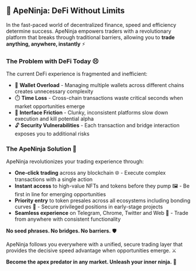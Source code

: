 ## 🥷 ApeNinja: DeFi Without Limits

In the fast-paced world of decentralized finance, speed and efficiency determine success. ApeNinja empowers traders with a revolutionary platform that breaks through traditional barriers, allowing you to **trade anything, anywhere, instantly** ⚡

### The Problem with DeFi Today 😣

The current DeFi experience is fragmented and inefficient:

* 🔑 **Wallet Overload** - Managing multiple wallets across different chains creates unnecessary complexity
* ⏱️ **Time Loss** - Cross-chain transactions waste critical seconds when market opportunities emerge
* 🔨 **Interface Friction** - Clunky, inconsistent platforms slow down execution and kill potential alpha
* 🔓 **Security Vulnerabilities** - Each transaction and bridge interaction exposes you to additional risks

### The ApeNinja Solution 💯

ApeNinja revolutionizes your trading experience through:

* **One-click trading** across any blockchain 🌐 - Execute complex transactions with a single action
* **Instant access** to high-value NFTs and tokens before they pump 🖼️ - Be first in line for emerging opportunities
* **Priority entry** to token presales across all ecosystems including bonding curves 💎 - Secure privileged positions in early-stage projects
* **Seamless experience** on Telegram, Chrome, Twitter and Web 📱 - Trade from anywhere with consistent functionality

**No seed phrases. No bridges. No barriers.** 🛡️

ApeNinja follows you everywhere with a unified, secure trading layer that provides the decisive speed advantage when opportunities emerge. ⚔️

**Become the apex predator in any market. Unleash your inner ninja.** 🥷